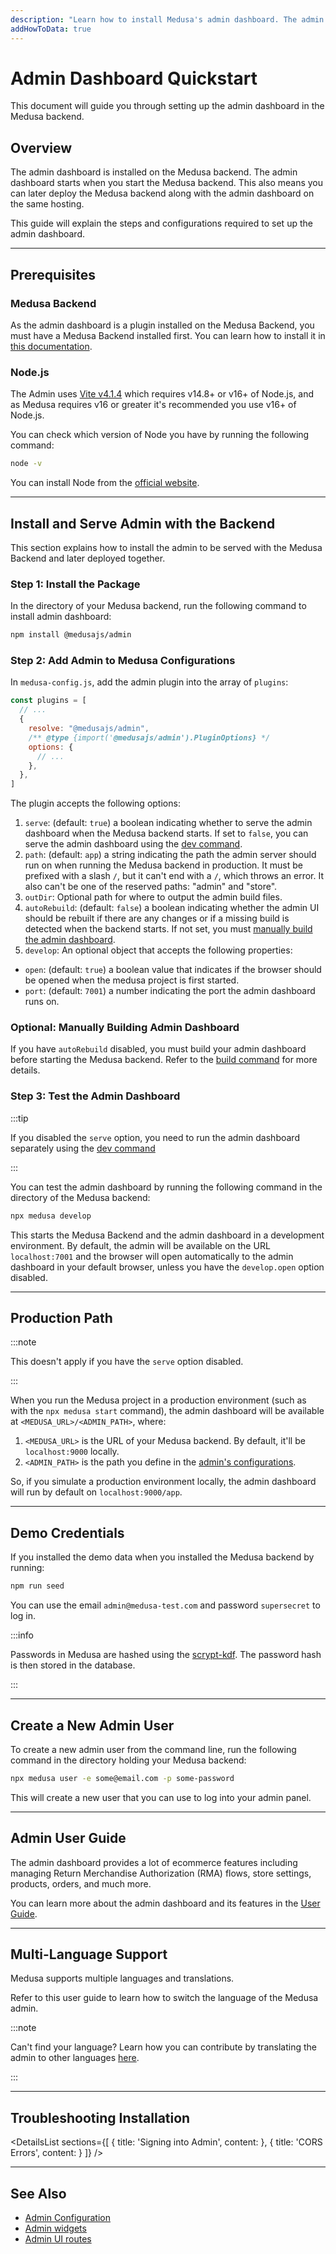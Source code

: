 ```yaml
---
description: "Learn how to install Medusa's admin dashboard. The admin dashboard gives merchants an easy-to-use interface to manage their data such as orders, products, regions, and more."
addHowToData: true
---
```



# Admin Dashboard Quickstart

This document will guide you through setting up the admin dashboard in the Medusa backend.

## Overview

The admin dashboard is installed on the Medusa backend. The admin dashboard starts when you start the Medusa backend. This also means you can later deploy the Medusa backend along with the admin dashboard on the same hosting.

This guide will explain the steps and configurations required to set up the admin dashboard.

---

## Prerequisites

### Medusa Backend

As the admin dashboard is a plugin installed on the Medusa Backend, you must have a Medusa Backend installed first. You can learn how to install it in [this documentation](../development/backend/install.mdx).

### Node.js

The Admin uses [Vite v4.1.4](https://vitejs.dev/guide/#scaffolding-your-first-vite-project) which requires v14.8+ or v16+ of Node.js, and as Medusa requires v16 or greater it's recommended you use v16+ of Node.js.

You can check which version of Node you have by running the following command:

```bash noReport
node -v
```

You can install Node from the [official website](https://nodejs.org/en/).

---

## Install and Serve Admin with the Backend

This section explains how to install the admin to be served with the Medusa Backend and later deployed together.

### Step 1: Install the Package

In the directory of your Medusa backend, run the following command to install admin dashboard:

```bash npm2yarn
npm install @medusajs/admin
```

### Step 2: Add Admin to Medusa Configurations

In `medusa-config.js`, add the admin plugin into the array of `plugins`:

```js title=medusa-config.js
const plugins = [
  // ...
  {
    resolve: "@medusajs/admin",
    /** @type {import('@medusajs/admin').PluginOptions} */
    options: {
      // ...
    },
  },
]
```

The plugin accepts the following options:

1. `serve`: (default: `true`) a boolean indicating whether to serve the admin dashboard when the Medusa backend starts. If set to `false`, you can serve the admin dashboard using the [dev command](./configuration.md#dev-command-options).
2. `path`: (default: `app`) a string indicating the path the admin server should run on when running the Medusa backend in production. It must be prefixed with a slash `/`, but it can't end with a `/`, which throws an error. It also can't be one of the reserved paths: "admin" and "store".
3. `outDir`: Optional path for where to output the admin build files.
4. `autoRebuild`: (default: `false`) a boolean indicating whether the admin UI should be rebuilt if there are any changes or if a missing build is detected when the backend starts. If not set, you must [manually build the admin dashboard](./configuration.md#build-command-options).
5. `develop`: An optional object that accepts the following properties:
  - `open`: (default: `true`) a boolean value that indicates if the browser should be opened when the medusa project is first started.
  - `port`: (default: `7001`) a number indicating the port the admin dashboard runs on.

### Optional: Manually Building Admin Dashboard

If you have `autoRebuild` disabled, you must build your admin dashboard before starting the Medusa backend. Refer to the [build command](./configuration.md#build-command-options) for more details.

### Step 3: Test the Admin Dashboard

:::tip

If you disabled the `serve` option, you need to run the admin dashboard separately using the [dev command](./configuration.md#dev-command-options)

:::

You can test the admin dashboard by running the following command in the directory of the Medusa backend:

```bash
npx medusa develop
```

This starts the Medusa Backend and the admin dashboard in a development environment. By default, the admin will be available on the URL `localhost:7001` and the browser will open automatically to the admin dashboard in your default browser, unless you have the `develop.open` option disabled.

<Feedback 
   event="survey_admin_quickstart"
   question="Did you set up the admin successfully?"
   positiveQuestion="Is there anything that should improved?"
   negativeQuestion="Please describe the issue you faced."
/>

---

## Production Path

:::note

This doesn't apply if you have the `serve` option disabled.

:::

When you run the Medusa project in a production environment (such as with the `npx medusa start` command), the admin dashboard will be available at `<MEDUSA_URL>/<ADMIN_PATH>`, where:

1. `<MEDUSA_URL>` is the URL of your Medusa backend. By default, it'll be `localhost:9000` locally.
2. `<ADMIN_PATH>` is the path you define in the [admin's configurations](#step-2-add-admin-to-medusa-configurations).

So, if you simulate a production environment locally, the admin dashboard will run by default on `localhost:9000/app`.

---

## Demo Credentials

If you installed the demo data when you installed the Medusa backend by running:

```bash npm2yarn
npm run seed
```

You can use the email `admin@medusa-test.com` and password `supersecret` to log in.

:::info

Passwords in Medusa are hashed using the [scrypt-kdf](https://www.npmjs.com/package/scrypt-kdf). The password hash is then stored in the database.

:::

---

## Create a New Admin User

To create a new admin user from the command line, run the following command in the directory holding your Medusa backend:

```bash
npx medusa user -e some@email.com -p some-password
```

This will create a new user that you can use to log into your admin panel.

---

## Admin User Guide

The admin dashboard provides a lot of ecommerce features including managing Return Merchandise Authorization (RMA) flows, store settings, products, orders, and much more.

You can learn more about the admin dashboard and its features in the [User Guide](../user-guide.mdx).

---

## Multi-Language Support

Medusa supports multiple languages and translations.

Refer to this user guide to learn how to switch the language of the Medusa admin.

:::note

Can't find your language? Learn how you can contribute by translating the admin to other languages [here](../contribution/admin-translations.md).

:::

---

## Troubleshooting Installation

<DetailsList
  sections={[
    {
      title: 'Signing into Admin',
      content: <AdminLoginSection />
    },
    {
      title: 'CORS Errors',
      content: <CorsSection />
    }
  ]}
/>

---

## See Also

- [Admin Configuration](./configuration.md)
- [Admin widgets](./widgets.md)
- [Admin UI routes](./routes.md)
